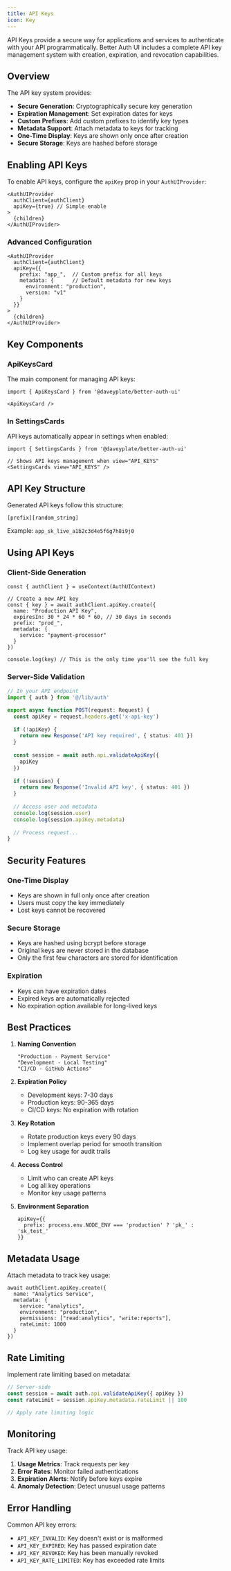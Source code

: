 ```yaml
---
title: API Keys
icon: Key
---
```


API Keys provide a secure way for applications and services to authenticate with your API programmatically. Better Auth UI includes a complete API key management system with creation, expiration, and revocation capabilities.

## Overview

The API key system provides:

- **Secure Generation**: Cryptographically secure key generation
- **Expiration Management**: Set expiration dates for keys
- **Custom Prefixes**: Add custom prefixes to identify key types
- **Metadata Support**: Attach metadata to keys for tracking
- **One-Time Display**: Keys are shown only once after creation
- **Secure Storage**: Keys are hashed before storage

## Enabling API Keys

To enable API keys, configure the `apiKey` prop in your `AuthUIProvider`:

```tsx title="providers.tsx"
<AuthUIProvider
  authClient={authClient}
  apiKey={true} // Simple enable
>
  {children}
</AuthUIProvider>
```

### Advanced Configuration

```tsx title="providers.tsx"
<AuthUIProvider
  authClient={authClient}
  apiKey={{
    prefix: "app_",  // Custom prefix for all keys
    metadata: {      // Default metadata for new keys
      environment: "production",
      version: "v1"
    }
  }}
>
  {children}
</AuthUIProvider>
```

## Key Components

### ApiKeysCard

The main component for managing API keys:

```tsx
import { ApiKeysCard } from '@daveyplate/better-auth-ui'

<ApiKeysCard />
```

### In SettingsCards

API keys automatically appear in settings when enabled:

```tsx
import { SettingsCards } from '@daveyplate/better-auth-ui'

// Shows API keys management when view="API_KEYS"
<SettingsCards view="API_KEYS" />
```

## API Key Structure

Generated API keys follow this structure:
```
[prefix][random_string]
```

Example: `app_sk_live_a1b2c3d4e5f6g7h8i9j0`

## Using API Keys

### Client-Side Generation

```tsx
const { authClient } = useContext(AuthUIContext)

// Create a new API key
const { key } = await authClient.apiKey.create({
  name: "Production API Key",
  expiresIn: 30 * 24 * 60 * 60, // 30 days in seconds
  prefix: "prod_",
  metadata: {
    service: "payment-processor"
  }
})

console.log(key) // This is the only time you'll see the full key
```

### Server-Side Validation

```ts
// In your API endpoint
import { auth } from '@/lib/auth'

export async function POST(request: Request) {
  const apiKey = request.headers.get('x-api-key')
  
  if (!apiKey) {
    return new Response('API key required', { status: 401 })
  }
  
  const session = await auth.api.validateApiKey({
    apiKey
  })
  
  if (!session) {
    return new Response('Invalid API key', { status: 401 })
  }
  
  // Access user and metadata
  console.log(session.user)
  console.log(session.apiKey.metadata)
  
  // Process request...
}
```

## Security Features

### One-Time Display
- Keys are shown in full only once after creation
- Users must copy the key immediately
- Lost keys cannot be recovered

### Secure Storage
- Keys are hashed using bcrypt before storage
- Original keys are never stored in the database
- Only the first few characters are stored for identification

### Expiration
- Keys can have expiration dates
- Expired keys are automatically rejected
- No expiration option available for long-lived keys

## Best Practices

1. **Naming Convention**
   ```
   "Production - Payment Service"
   "Development - Local Testing"
   "CI/CD - GitHub Actions"
   ```

2. **Expiration Policy**
   - Development keys: 7-30 days
   - Production keys: 90-365 days
   - CI/CD keys: No expiration with rotation

3. **Key Rotation**
   - Rotate production keys every 90 days
   - Implement overlap period for smooth transition
   - Log key usage for audit trails

4. **Access Control**
   - Limit who can create API keys
   - Log all key operations
   - Monitor key usage patterns

5. **Environment Separation**
   ```tsx
   apiKey={{
     prefix: process.env.NODE_ENV === 'production' ? 'pk_' : 'sk_test_'
   }}
   ```

## Metadata Usage

Attach metadata to track key usage:

```tsx
await authClient.apiKey.create({
  name: "Analytics Service",
  metadata: {
    service: "analytics",
    environment: "production",
    permissions: ["read:analytics", "write:reports"],
    rateLimit: 1000
  }
})
```

## Rate Limiting

Implement rate limiting based on metadata:

```ts
// Server-side
const session = await auth.api.validateApiKey({ apiKey })
const rateLimit = session.apiKey.metadata.rateLimit || 100

// Apply rate limiting logic
```

## Monitoring

Track API key usage:

1. **Usage Metrics**: Track requests per key
2. **Error Rates**: Monitor failed authentications
3. **Expiration Alerts**: Notify before keys expire
4. **Anomaly Detection**: Detect unusual usage patterns

## Error Handling

Common API key errors:

- `API_KEY_INVALID`: Key doesn't exist or is malformed
- `API_KEY_EXPIRED`: Key has passed expiration date
- `API_KEY_REVOKED`: Key has been manually revoked
- `API_KEY_RATE_LIMITED`: Key has exceeded rate limits 
